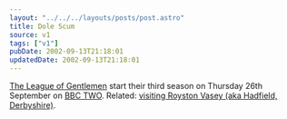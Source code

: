 ```yaml
---
layout: "../../../layouts/posts/post.astro"
title: Dole Scum
source: v1
tags: ["v1"]
pubDate: 2002-09-13T21:18:01
updatedDate: 2002-09-13T21:18:01
---
```


[The League of Gentlemen][1] start their third season on Thursday 26th September on [BBC TWO][2]. Related: [visiting Royston Vasey (aka Hadfield, Derbyshire)][3].

[1]: http://www.leagueofgentlemen.co.uk/ "Unofficial League of Gentlemen Web Site"
[2]: http://www.bbc.co.uk/bbctwo/ "BBC TWO home"
[3]: http://www.leagueofgentlemen.co.uk/newroystonvasey.html "The League of Gentlemen Web Site: So you want to Visit Royston Vasey?"
